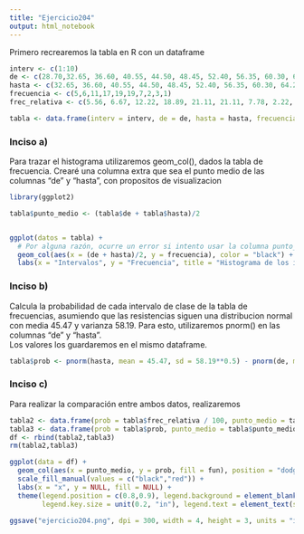 ```yaml
---
title: "Ejercicio204"
output: html_notebook
---
```


Primero recrearemos la tabla en R con un dataframe

```r
interv <- c(1:10)
de <- c(28.70,32.65, 36.60, 40.55, 44.50, 48.45, 52.40, 56.35, 60.30, 64.25)
hasta <- c(32.65, 36.60, 40.55, 44.50, 48.45, 52.40, 56.35, 60.30, 64.25, 68.20)
frecuencia <- c(5,6,11,17,19,19,7,2,3,1)
frec_relativa <- c(5.56, 6.67, 12.22, 18.89, 21.11, 21.11, 7.78, 2.22, 3.33, 1.11)

tabla <- data.frame(interv = interv, de = de, hasta = hasta, frecuencia = frecuencia, frec_relativa = frec_relativa)
```

### Inciso a) 
Para trazar el histograma utilizaremos geom_col(), dados la tabla de frecuencia.
Crearé una columna extra que sea el punto medio de las columnas "de" y "hasta", con propositos de visualizacion

```r
library(ggplot2)

tabla$punto_medio <- (tabla$de + tabla$hasta)/2


ggplot(datos = tabla) + 
  # Por alguna razón, ocurre un error si intento usar la columna punto_medio que creé x.x
  geom_col(aes(x = (de + hasta)/2, y = frecuencia), color = "black") +
  labs(x = "Intervalos", y = "Frecuencia", title = "Histograma de los intervalos")
```

### Inciso b)

Calcula la probabilidad de cada intervalo de clase de la tabla de frecuencias, asumiendo que las resistencias siguen una distribucion normal con media 45.47 y varianza 58.19.
Para esto, utilizaremos pnorm() en las columnas "de" y "hasta".  
Los valores los guardaremos en el mismo dataframe.

```r
tabla$prob <- pnorm(hasta, mean = 45.47, sd = 58.19**0.5) - pnorm(de, mean = 45.47, sd = 58.19**0.5)
```

### Inciso c)

Para realizar la comparación entre ambos datos, realizaremos 

```r
tabla2 <- data.frame(prob = tabla$frec_relativa / 100, punto_medio = tabla$punto_medio, fun = "Frecuencias")
tabla3 <- data.frame(prob = tabla$prob, punto_medio = tabla$punto_medio, fun = "Normal")
df <- rbind(tabla2,tabla3)
rm(tabla2,tabla3)

ggplot(data = df) +
  geom_col(aes(x = punto_medio, y = prob, fill = fun), position = "dodge", width = 0.9) +
  scale_fill_manual(values = c("black","red")) +
  labs(x = "x", y = NULL, fill = NULL) +
  theme(legend.position = c(0.8,0.9), legend.background = element_blank(),
        legend.key.size = unit(0.2, "in"), legend.text = element_text(size = 8))

ggsave("ejercicio204.png", dpi = 300, width = 4, height = 3, units = "in")
```




